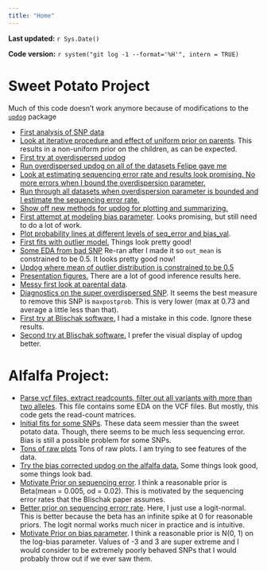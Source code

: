 ```yaml
---
title: "Home"
---
```


**Last updated:** `r Sys.Date()`

**Code version:** `r system("git log -1 --format='%H'", intern = TRUE)`


# Sweet Potato Project

Much of this code doesn't work anymore because of modifications to the [`updog`](https://github.com/dcgerard/updog) package

* [First analysis of SNP data](snp_analysis.html)
* [Look at iterative procedure and effect of uniform prior on parents](iter_procedure.html). This results in a non-uniform prior on the children, as can be expected.
* [First try at overdispersed updog](updot_overdispersion.html)
* [Run overdispersed updog on all of the datasets Felipe gave me](more_updog_over.html)
* [Look at estimating sequencing error rate and results look promising. No more errors when I bound the overdispersion parameter.](updog_overdispersion_seq_est.html)
* [Run through all datasets when overdispersion parameter is bounded and I estimate the sequencing error rate.](more_updog_over_seq_est.html)
* [Show off new methods for updog for plotting and summarizing.](showoff_plots.html)
* [First attempt at modeling bias parameter](vanilla_updog.html). Looks promising, but still need to do a lot of work.
* [Plot probability lines at different levels of seq_error and bias_val](prob_lines.html).
* [First fits with outlier model.](vanilla_updog_outlier.html) Things look pretty good!
* [Some EDA from bad SNP](diagnostic_plot.html) Re-ran after I made it so `out_mean` is constrained to be 0.5. It looks pretty good now!
* [Updog where mean of outlier distribution is constrained to be 0.5](vanilla_updog_out_mean_06.html)
* [Presentation figures.](presentation_figures.html) There are a lot of good inference results here.
* [Messy first look at parental data](check_parental_precisions.html).
* [Diagnostics on the super overdispersed SNP](parent_info.html). It seems the best measure to remove this SNP is `maxpostprob`. This is very lower (max at 0.73 and average a little less than that).
* [First try at Blischak software.](blischak_compare.html) I had a mistake in this code. Ignore these results.
* [Second try at Blischak software.](blischak_compare_fixed.html) I prefer the visual display of updog better.

# Alfalfa Project:

* [Parse vcf files, extract readcounts, filter out all variants with more than two alleles](parse_vcf.html). This file contains some EDA on the VCF files. But mostly, this code gets the read-count matrices.
* [Initial fits for some SNPs](initial_updog_fits.html). These data seem messier than the sweet potato data. Though, there seems to be much less sequencing error. Bias is still a possible problem for some SNPs.
* [Tons of raw plots](tons_of_plots.html) Tons of raw plots. I am trying to see features of the data.
* [Try the bias corrected updog on the alfalfa data.](initial_updog_fits_with_bias.html) Some things look good, some things look bad.
* [Motivate Prior on sequencing error](seq_error_prior.html). I think a reasonable prior is Beta(mean = 0.005, od = 0.02). This is motivated by the sequencing error rates that the Blischak paper assumes.
* [Better prior on sequencing errorr rate](seq_error_prior_nonbeta.html). Here, I just use a logit-normal. This is better because the beta has an infinite spike at 0 for reasonable priors. The logit normal works much nicer in practice and is intuitive.
* [Motivate Prior on bias parameter](bias_prior.html). I think a reasonable prior is N(0, 1) on the log-bias parameter. Values of -3 and 3 are super extreme and I would consider to be extremely poorly behaved SNPs that I would probably throw out if we ever saw them.


